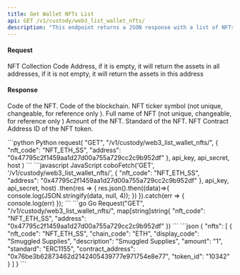 ```yaml
---
title: Get Wallet NFTs List
api: GET /v1/custody/web3_list_wallet_nfts/ 
description: "This endpoint returns a JSON response with a list of NFTs (Non-Fungible Tokens) associated with a given wallet address. The response includes information such as the NFT code, chain code, display code, description, amount, standard, contract address, and token ID."
---
```

#### Request 

<ParamField body="nft_code" type="String" required>NFT Collection Code</ParamField> 
<ParamField body="address" type="String" >Address, if it is empty, it will return the assets in all addresses, if it is not empty, it will return the assets in this address</ParamField> 

#### Response
<ResponseField name="nft_code" type="String" >Code of the NFT.</ResponseField>
<ResponseField name="chain_code" type="String" >Code of the blockchain.</ResponseField>
<ResponseField name="display_code" type="String" >NFT ticker symbol (not unique, changeable, for reference only ).</ResponseField>
<ResponseField name="description" type="String" >Full name of NFT (not unique, changeable, for reference only )</ResponseField> 
<ResponseField name="amount" type="String" >Amount of the NFT.</ResponseField>
<ResponseField name="standard" type="String" >Standard of the NFT.</ResponseField>
<ResponseField name="contract_address" type="String" >NFT Contract Address</ResponseField> 
<ResponseField name="token_id" type="String" >ID of the NFT token.</ResponseField>

<RequestExample>
```python Python
request(
    "GET",
    "/v1/custody/web3_list_wallet_nfts/",
    {
        "nft_code": "NFT_ETH_SS",
        "address": "0x47795c2f1459aa1d27d00a755a729cc2c9b952df"
    },
    api_key, api_secret, host
)
```
```javascript JavaScript
coboFetch('GET', '/v1/custody/web3_list_wallet_nfts/', {
      "nft_code": "NFT_ETH_SS",
      "address": "0x47795c2f1459aa1d27d00a755a729cc2c9b952df"
}, api_key, api_secret, host)
    .then(res => {
        res.json().then((data)=>{
            console.log(JSON.stringify(data, null, 4));
        })
    }).catch(err => {
        console.log(err)
    });
```
```go Go
Request("GET", "/v1/custody/web3_list_wallet_nfts/", map[string]string{
      "nft_code": "NFT_ETH_SS",
      "address": "0x47795c2f1459aa1d27d00a755a729cc2c9b952df"
})
```
</RequestExample>

<ResponseExample>
```json
{
  "nfts": [
    {
      "nft_code": "NFT_ETH_SS",
      "chain_code": "ETH",
      "display_code": "Smuggled Supplies",
      "description": "Smuggled Supplies",
      "amount": "1",
      "standard": "ERC1155",
      "contract_address": "0x76be3b62873462d2142405439777e971754e8e77",
      "token_id": "10342"
    }
  ]
}
```
</ResponseExample>
